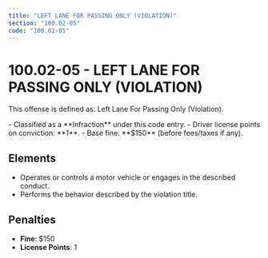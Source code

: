 ```yaml
---
title: "LEFT LANE FOR PASSING ONLY (VIOLATION)"
section: "100.02-05"
code: "100.02-05"
---
```





# 100.02-05 - LEFT LANE FOR PASSING ONLY (VIOLATION)

This offense is defined as: Left Lane For Passing Only (Violation).

<Aside type="tip" title="Charge Type: Infraction">
- Classified as a **Infraction** under this code entry.
- Driver license points on conviction: **1**.
- Base fine: **$150** (before fees/taxes if any).
</Aside>

## Elements
- Operates or controls a motor vehicle or engages in the described conduct.
- Performs the behavior described by the violation title.

## Penalties
- **Fine**: $150
- **License Points**: 1
